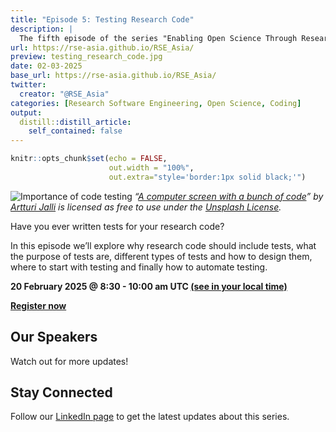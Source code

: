 ```yaml
---
title: "Episode 5: Testing Research Code"
description: |
  The fifth episode of the series "Enabling Open Science Through Research Code" jointly organised by [RSE Asia Association](https://rse-asia.github.io/RSE_Asia/) and [RSSE Africa](https://rsse.africa).
url: https://rse-asia.github.io/RSE_Asia/
preview: testing_research_code.jpg
date: 02-03-2025
base_url: https://rse-asia.github.io/RSE_Asia/
twitter:
  creator: "@RSE_Asia"
categories: [Research Software Engineering, Open Science, Coding]
output:
  distill::distill_article:
    self_contained: false
---
```


```r
knitr::opts_chunk$set(echo = FALSE,
                      out.width = "100%",
                      out.extra="style='border:1px solid black;'")
```

![Importance of code testing](testing_research_code.jpg)
_"[A computer screen with a bunch of code](https://unsplash.com/photos/black-flat-screen-computer-monitor-g5_rxRjvKmg?utm_content=creditCopyText&utm_medium=referral&utm_source=unsplash)" by [Artturi Jalli](https://unsplash.com/@artturijalli?utm_content=creditCopyText&utm_medium=referral&utm_source=unsplash) is licensed as free to use under the [Unsplash License](https://unsplash.com/license)._

Have you ever written tests for your research code?

In this episode we’ll explore why research code should include tests, what the purpose of tests are, different types of tests and how to design them, where to start with testing and finally how to automate testing.

**20 February 2025 @ 8:30 - 10:00 am UTC [(see in your local time)](https://www.timeanddate.com/worldclock/fixedtime.html?msg=Testing+Research+Code&iso=20250220T0830&p1=1440&ah=1&am=30)**

**[Register now](https://us06web.zoom.us/meeting/register/tZArd-GvqzkiGt13BRkCV_4mAIa0uRWeGgeE#/registration)**

## Our Speakers

Watch out for more updates!


## Stay Connected

Follow our [LinkedIn page](https://www.linkedin.com/company/rse-asia-association/) to get the latest updates about this series.
